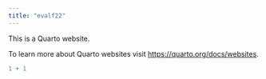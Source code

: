 ```yaml
---
title: "evalf22"
---
```


This is a Quarto website.

To learn more about Quarto websites visit <https://quarto.org/docs/websites>.

```r
1 + 1
```
